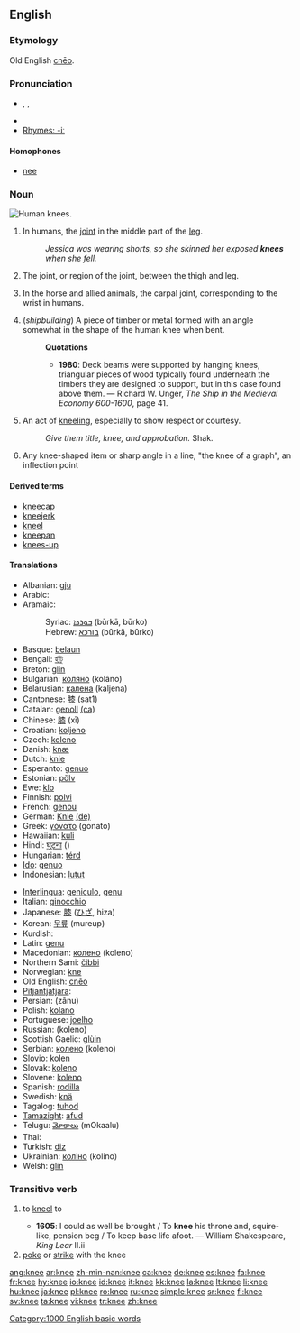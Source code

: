 ==English==

===Etymology===
Old English [[cneo|cnēo]].

===Pronunciation===
* {{AHD|nē}}, {{IPA|/niː/}}, {{SAMPA|/ni:/}}
* {{audio|en-us-knee.ogg|Audio (US)}}
* [[Rhymes:English:-iː|Rhymes: -iː]]

====Homophones====
*[[nee]]

===Noun===
[[Image:Human knees.jpg|thumb|right|Human knees.]]
{{en-noun}}

# In humans, the [[joint]] in the middle part of the [[leg]].
#:''Jessica was wearing shorts, so she skinned her exposed '''knees''' when she fell.''
# {{skeleton}} The joint, or region of the joint, between the thigh and leg.
# {{anatomy}} In the horse and allied animals, the carpal joint, corresponding to the wrist in humans.
# (''shipbuilding'') A piece of timber or metal formed with an angle somewhat in the shape of the human knee when bent.
#:'''Quotations'''
#:*'''1980''': Deck beams were supported by hanging knees, triangular pieces of wood typically found underneath the timbers they are designed to  support, but in this case found above them. &mdash; Richard W. Unger, ''The Ship in the Medieval Economy 600-1600'', page 41.
# An act of [[kneel|kneeling]], especially to show respect or courtesy.
#:''Give them title, knee, and approbation.'' Shak.
# Any knee-shaped item or sharp angle in a line, "the knee of a graph", an inflection point

====Derived terms====
*[[kneecap]]
*[[kneejerk]]
*[[kneel]]
*[[kneepan]]
*[[knees-up]]

====Translations====
{{top}}
*Albanian: [[gju]] {{m}}
*Arabic: {{ARchar|[[رّكبة]]}}
*Aramaic:
*:Syriac: [[ܒܘܪܟܐ]] (būrkā, būrko) {{f}}
*:Hebrew: [[בורכא]] (būrkā, būrko) {{f}}
*Basque: [[belaun]]
*Bengali: [[হাঁটু]]
*Breton: [[glin]] {{m}}
*Bulgarian: [[коляно]] (kolâno)
*Belarusian: [[калена]] (kaljena)
*Cantonese: [[膝]] (sat1)
*Catalan: [[genoll]] {{m}} [[:ca:genoll|(ca)]]
*Chinese: [[膝]] (xī)
*Croatian: [[koljeno]] {{n}}
*Czech: [[koleno]] {{n}}
*Danish: [[knæ]]
*Dutch: [[knie]] {{f}}
*Esperanto: [[genuo]]
*Estonian: [[põlv]]
*Ewe: [[klo]] {{n}}
*Finnish: [[polvi]]
*French: [[genou]] {{m}}
*German: [[Knie]] {{n}} [[:de:Knie|(de)]]
*Greek: [[γόνατο]] {{n}} (gonato)
*Hawaiian: [[kuli]]
*Hindi: [[घुटना]] ({{Unicode|ghuṭanā}})
*Hungarian: [[térd]]
*[[Ido]]: [[genuo]]
*Indonesian: [[lutut]]
{{mid}}
*[[Interlingua]]: [[geniculo]], [[genu]]
*Italian: [[ginocchio]] {{m}}
*Japanese: [[膝]] ([[ひざ]], hiza)
*Korean: [[무릎]] (mureup)
*Kurdish: {{KUchar|[[چۆک]]}}
*Latin: [[genu]] {{n}}
*Macedonian: [[колено]] (koleno)
*Northern Sami: [[čibbi]]
*Norwegian: [[kne]] {{n}}
*Old English: [[cneo|cnēo]] {{n}}
*[[Pitjantjatjara]]: {{Unicode|[[muṯi]]}}
*Persian: {{FAchar|[[زانو]]}} (zânu)
*Polish: [[kolano]] {{n}}
*Portuguese: [[joelho]] {{m}}
*Russian: {{RUchar|[[колено]]}} (koleno)
*Scottish Gaelic: [[glùin]] {{f}}
*Serbian: [[колено]] (koleno)
*[[Slovio]]: [[kolen]]
*Slovak: [[koleno]]
*Slovene: [[koleno]] {{n}}
*Spanish: [[rodilla]] {{f}}
*Swedish: [[knä]] {{n}}
*Tagalog: [[tuhod]]
*[[Tamazight]]: [[afud]] {{m}}
*Telugu: [[మోకాలు]] (mOkaalu)
*Thai: {{THchar|[[เข่า]]}}
*Turkish: [[diz]]
*Ukrainian: [[коліно]] (kolino)
*Welsh: [[glin]]
{{bottom}}

===Transitive verb===
{{rfc-trverb|Transitive verb}}
{{en-verb|knee|d}}

# {{archaic}} to [[kneel]] to
#*'''1605''': I could as well be brought / To '''knee''' his throne and, squire-like, pension beg / To keep base life afoot. — William Shakespeare, ''King Lear'' II.ii
# [[poke]] or [[strike]] with the knee

[[Category:1000 English basic words]]

[[ang:knee]]
[[ar:knee]]
[[zh-min-nan:knee]]
[[ca:knee]]
[[de:knee]]
[[es:knee]]
[[fa:knee]]
[[fr:knee]]
[[hy:knee]]
[[io:knee]]
[[id:knee]]
[[it:knee]]
[[kk:knee]]
[[la:knee]]
[[lt:knee]]
[[li:knee]]
[[hu:knee]]
[[ja:knee]]
[[pl:knee]]
[[ro:knee]]
[[ru:knee]]
[[simple:knee]]
[[sr:knee]]
[[fi:knee]]
[[sv:knee]]
[[ta:knee]]
[[vi:knee]]
[[tr:knee]]
[[zh:knee]]
